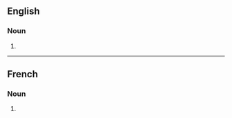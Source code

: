 ==English==

===Noun===
{{head|en|noun plural form}}

# {{plural of|confiscation|lang=en}}

----

==French==

===Noun===
{{head|fr|noun plural form|g=f}}

# {{plural of|confiscation|lang=fr}}